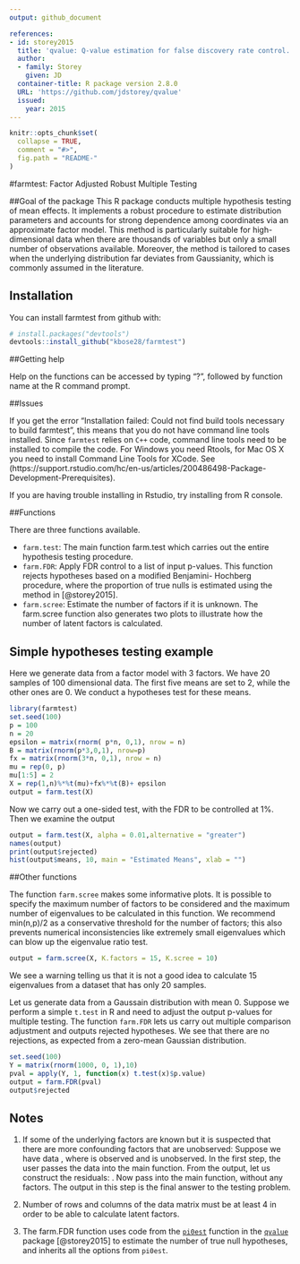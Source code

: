 ```yaml
---
output: github_document

references:
- id: storey2015
  title: 'qvalue: Q-value estimation for false discovery rate control.' 
  author:
  - family: Storey
    given: JD
  container-title: R package version 2.8.0
  URL: 'https://github.com/jdstorey/qvalue'
  issued:
    year: 2015
---
```




<!-- README.md is generated from README.Rmd. Please edit that file -->

```r
knitr::opts_chunk$set(
  collapse = TRUE,
  comment = "#>",
  fig.path = "README-"
)
```


#farmtest: Factor Adjusted Robust Multiple Testing 

##Goal of the package
This R package conducts multiple hypothesis testing of mean effects. It implements a robust procedure to estimate distribution parameters and accounts for strong dependence among coordinates via an approximate factor model. This method is particularly suitable for high-dimensional data when there are thousands of variables but only a small number of observations available. Moreover, the method is tailored to cases when the underlying distribution far deviates from Gaussianity, which is commonly assumed in the literature. 


## Installation

You can install farmtest from github with:

```r
# install.packages("devtools")
devtools::install_github("kbose28/farmtest")
```

##Getting help

Help on the functions can be accessed by typing "?", followed by function name at the R command prompt. 

##Issues

If you get the error "Installation failed: Could not find build tools necessary to build farmtest", this means that you do not have command line tools installed. Since `farmtest` relies on `C++` code, command line tools need to be installed to compile the code. For Windows you need Rtools, for Mac OS X you need to install Command Line Tools for XCode. See (https://support.rstudio.com/hc/en-us/articles/200486498-Package-Development-Prerequisites). 

If you are having trouble installing in Rstudio, try installing from R console.

##Functions

There are three functions available. 

* `farm.test`: The main function farm.test which carries out the entire hypothesis testing procedure. 
* `farm.FDR`: Apply FDR control to a list of input p-values. This function rejects hypotheses based on a modified Benjamini- Hochberg procedure, where the proportion of true nulls is estimated using the method in [@storey2015].
* `farm.scree`: Estimate the number of factors if it is unknown. The farm.scree function also generates two plots to illustrate how the number of latent factors is calculated. 

## Simple hypotheses testing example 

Here we generate data from a factor model with 3 factors. We have 20 samples of 100 dimensional data. The first five means are set to 2, while the other ones are 0. We conduct a hypotheses test for these means. 

```r
library(farmtest)
set.seed(100)
p = 100
n = 20
epsilon = matrix(rnorm( p*n, 0,1), nrow = n)
B = matrix(rnorm(p*3,0,1), nrow=p)
fx = matrix(rnorm(3*n, 0,1), nrow = n)
mu = rep(0, p)
mu[1:5] = 2
X = rep(1,n)%*%t(mu)+fx%*%t(B)+ epsilon
output = farm.test(X)
```
Now we carry out a one-sided test, with the FDR to be controlled at 1%. Then we examine the output
```r
output = farm.test(X, alpha = 0.01,alternative = "greater")
names(output)
print(output$rejected)
hist(output$means, 10, main = "Estimated Means", xlab = "")
```

##Other functions

The function ``farm.scree`` makes some informative plots. It is possible to specify the maximum number of factors to be considered and the maximum number of eigenvalues to be calculated in this function. We recommend min(n,p)/2 as a conservative threshold for the number of factors; this also prevents numerical inconsistencies like extremely small eigenvalues which can blow up the eigenvalue ratio test. 
```r
output = farm.scree(X, K.factors = 15, K.scree = 10)
```

We see a warning telling us that it is not a good idea to calculate 15 eigenvalues from a dataset that has only 20 samples. 

Let us generate data from a Gaussain distribution with mean 0. Suppose we perform a simple `t.test` in R and need to adjust the output p-values for multiple testing. The function `farm.FDR` lets us carry out multiple comparison adjustment and outputs rejected hypotheses. We see that there are no rejections, as expected from a zero-mean Gaussian distribution.

```r
set.seed(100)
Y = matrix(rnorm(1000, 0, 1),10)
pval = apply(Y, 1, function(x) t.test(x)$p.value)
output = farm.FDR(pval)
output$rejected
```


## Notes 

1. If some of the underlying factors are known but it is suspected that there are more confounding factors that are unobserved: Suppose we have data \eqn{X = \mu + Bf + Cg + u}, where \eqn{f} is observed and \eqn{g} is unobserved. In the first step, the user passes the data \eqn{{X,f}} into the main function. From the output, let us construct the residuals: \eqn{Xres = X - Bf}. Now pass \code{Xres} into the main function, without any factors. The output in this step is the final answer to the testing problem.


2. Number of rows and columns of the data matrix must be at least 4 in order to be able to calculate latent factors.

3. The farm.FDR function uses code from the  [`pi0est`](http://bioconductor.org/packages/release/bioc/html/qvalue.html) function in the [`qvalue`](https://www.rdocumentation.org/packages/qvalue/versions/2.4.2/topics/pi0est)
 package [@storey2015] to estimate the number of true null hypotheses, and inherits all the options from `pi0est`. 
